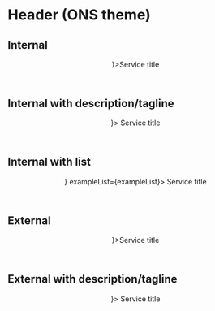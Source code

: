 

<Meta title="Themed components/ONS/Header" component={Header} />

# Header (ONS theme)

## Internal

<Canvas>
    <Story name="Internal">
        <Theme themeName={"ons"}>
            <Header variant="Internal" logo={<Logo/>}>Service title</Header>
        </Theme>
    </Story>
</Canvas>

## Internal with description/tagline

<Canvas>
    <Story name="Internal with description/tagline">
        <Theme themeName={"ons"}>
            <Header variant="Internal"  
                    headerDescription="This is the description or tagline"
                    logo = {<Logo/>}>
            Service title</Header>
        </Theme>
    </Story>
</Canvas>

## Internal with list

<Canvas>
    <Story name="Internal with list">
        <Theme themeName={"ons"}>
            <Header variant="Internal" 
                    logo = {<Logo/>}
                    exampleList={exampleList}>
            Service title
            </Header>
        </Theme>
    </Story>
</Canvas>


## External

<Canvas>
    <Story name="External">
        <Theme themeName={"ons"}>
            <Header variant="External" logo={<Logo/>}>Service title</Header>
        </Theme>
    </Story>
</Canvas>

## External with description/tagline

<Canvas>
    <Story name="External with description/tagline">
        <Theme themeName={"ons"}>
            <Header variant="External" 
                    headerDescription="This is the description or tagline" 
                    logo={<Logo/>}> 
            Service title</Header>
        </Theme>
    </Story>
</Canvas>